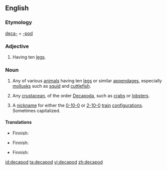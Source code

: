 {{also|Decapod}}
==English==

===Etymology===
[[deca-]] + [[-pod]]

===Adjective===
{{en-adj|-}}

# {{zoology}} Having ten [[leg]]s.

===Noun===
{{en-noun}}

# {{zoology}} Any of various [[animal]]s having ten [[leg]]s or similar [[appendage]]s, especially [[mollusk]]s such as [[squid]] and [[cuttlefish]].
# {{zoology}} Any [[crustacean]], of the order [[Decapoda]], such as [[crab]]s or [[lobster]]s.
# {{rail transport}} A [[nickname]] for either the [[0-10-0]] or [[2-10-0]] [[train]] [[configuration]]s. Sometimes capitalized.

====Translations====
{{trans-top|mollusc}}
* Finnish: {{t|fi|kymmenlonkeroinen}}
{{trans-mid}}
{{trans-bottom}}

{{trans-top|rustacean}}
* Finnish: {{t|fi|kymmenjalkaiinen}}
{{trans-mid}}
{{trans-bottom}}

{{trans-top|vehicle}}
* Finnish: {{t|fi|kymmenpyöräinen}}
{{trans-mid}}
{{trans-bottom}}

[[id:decapod]]
[[ta:decapod]]
[[vi:decapod]]
[[zh:decapod]]